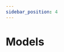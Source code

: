 ```yaml
---
sidebar_position: 4
---
```



# Models

<MarkdownVersionedPage
  repo="Medical-Event-Data-Standard/MEDS-DEV"
  markdownPath="src/MEDS_DEV/models/README.md"
/>
